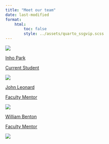 ```yaml
---
title: "Meet our team"
date: last-modified
format:
    html:
        toc: false
        style: ../assets/quarto_ssgvip.scss
---
```

                   
::: {.roster-wrap}


::: {.roster-person}

<a href="./parki2(2).qmd">

::: {.roster-pic-frame}
::: {.roster-pic}
![](../assets/parki2.png)
:::
:::

::: {.roster-person-name}
Inho Park
:::

::: {.roster-person-role}
Current Student
:::

</a>

:::


::: {.roster-person}

<a href="./jdleonard.qmd">

::: {.roster-pic-frame}
::: {.roster-pic}
![](../assets/jdleonard-2.jpg)
:::
:::

::: {.roster-person-name}
John Leonard
:::

::: {.roster-person-role}
Faculty Mentor
:::

</a>

:::


::: {.roster-person}

<a href="./wbenton.qmd">

::: {.roster-pic-frame}
::: {.roster-pic}
![](../assets/wbenton.jpg)
:::
:::

::: {.roster-person-name}
William Benton
:::

::: {.roster-person-role}
Faculty Mentor
:::

</a>

:::


:::

![](../assets/ssg_logo_white_l1.svg)
